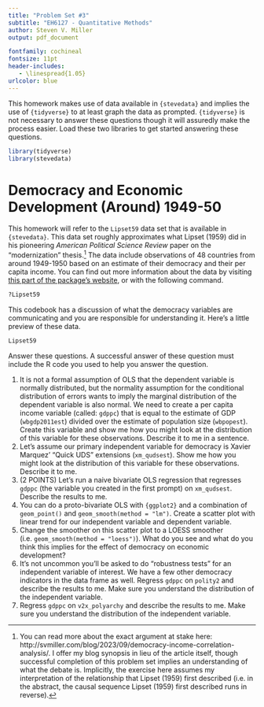 ```yaml
---
title: "Problem Set #3"
subtitle: "EH6127 - Quantitative Methods"
author: Steven V. Miller
output: pdf_document

fontfamily: cochineal
fontsize: 11pt
header-includes:
   - \linespread{1.05}
urlcolor: blue
---
```


This homework makes use of data available in `{stevedata}` and implies the use of `{tidyverse}` to at least graph the data as prompted. `{tidyverse}` is not necessary to answer these questions though it will assuredly make the process easier. Load these two libraries to get started answering these questions.

```r
library(tidyverse)
library(stevedata)
```

# Democracy and Economic Development (Around) 1949-50

This homework will refer to the `Lipset59` data set that is available in `{stevedata}`. This data set roughly approximates what Lipset (1959) did in his pioneering *American Political Science Review* paper on the "modernization" thesis.[^myblog] The data include observations of 48 countries from around 1949-1950 based on an estimate of their democracy and their per capita income. You can find out more information about the data by visiting [this part of the package's website](http://svmiller.com/stevedata/reference/Lipset59.html), or with the following command.

[^myblog]: You can read more about the exact argument at stake here: http://svmiller.com/blog/2023/09/democracy-income-correlation-analysis/. I offer my blog synopsis  in lieu of the article itself, though successful completion of this problem set implies an understanding of what the debate is. Implicitly, the exercise here assumes my interpretation of the relationship that Lipset (1959) first described (i.e. in the abstract, the causal sequence Lipset (1959) first described runs in reverse). 

```r
?Lipset59
```

This codebook has a discussion of what the democracy variables are communicating and you are responsible for understanding it. Here's a little preview of these data.

```r
Lipset59
```

Answer these questions. A successful answer of these question must include the R code you used to help you answer the question.

1. It is not a formal assumption of OLS that the dependent variable is normally distributed, but the normality assumption for the conditional distribution of errors wants to imply the marginal distribution of the dependent variable is also normal. We need to create a per capita income variable (called: `gdppc`) that is equal to the estimate of GDP (`wbgdp2011est`) divided over the estimate of population size (`wbpopest`). Create this variable and show me how you might look at the distribution of this variable for these observations. Describe it to me in a sentence.
2. Let's assume our primary independent variable for democracy is Xavier Marquez' "Quick UDS" extensions (`xm_qudsest`).  Show me how you might look at the distribution of this variable for these observations. Describe it to me.
3.  (2 POINTS) Let's run a naive bivariate OLS regression that regresses `gdppc` (the variable you created in the first prompt) on `xm_qudsest`. Describe the results to me.
4. You can do a proto-bivariate OLS with `{ggplot2}` and a combination of `geom_point()` and `geom_smooth(method = "lm")`. Create a scatter plot with linear trend for our independent variable and dependent variable.
5. Change the smoother on this scatter plot to a LOESS smoother (i.e. `geom_smooth(method = "loess")`). What do you see and what do you think this implies for the effect of democracy on economic development?
6. It's not uncommon you'll be asked to do "robustness tests" for an independent variable of interest. We have a few other democracy indicators in the data frame as well. Regress `gdppc` on `polity2` and describe the results to me. Make sure you understand the distribution of the independent variable.
7. Regress `gdppc` on `v2x_polyarchy` and describe the results to me. Make sure you understand the distribution of the independent variable.

